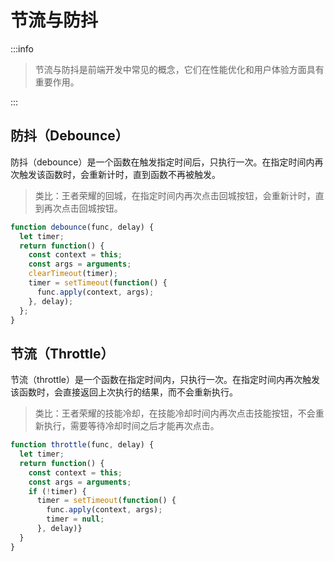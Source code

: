 # 节流与防抖

:::info

> 节流与防抖是前端开发中常见的概念，它们在性能优化和用户体验方面具有重要作用。

:::

## 防抖（Debounce）

防抖（debounce）是一个函数在触发指定时间后，只执行一次。在指定时间内再次触发该函数时，会重新计时，直到函数不再被触发。

> 类比：王者荣耀的回城，在指定时间内再次点击回城按钮，会重新计时，直到再次点击回城按钮。

```javascript
function debounce(func, delay) {
  let timer;
  return function() {
    const context = this;
    const args = arguments;
    clearTimeout(timer);
    timer = setTimeout(function() {
      func.apply(context, args);
    }, delay);
  };
}
```

## 节流（Throttle）

节流（throttle）是一个函数在指定时间内，只执行一次。在指定时间内再次触发该函数时，会直接返回上次执行的结果，而不会重新执行。

> 类比：王者荣耀的技能冷却，在技能冷却时间内再次点击技能按钮，不会重新执行，需要等待冷却时间之后才能再次点击。

```javascript
function throttle(func, delay) {
  let timer;
  return function() {
    const context = this;
    const args = arguments;
    if (!timer) {
      timer = setTimeout(function() {
        func.apply(context, args);
        timer = null;
      }, delay)}
  }
}
```
